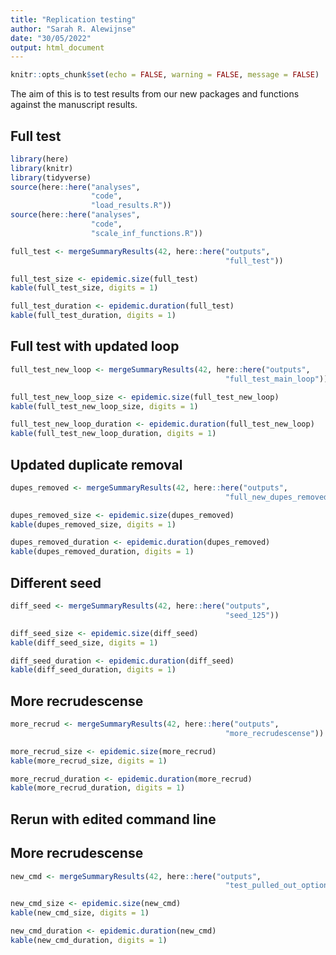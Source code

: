 ```yaml
---
title: "Replication testing"
author: "Sarah R. Alewijnse"
date: "30/05/2022"
output: html_document
---
```


```r
knitr::opts_chunk$set(echo = FALSE, warning = FALSE, message = FALSE)
```

The aim of this is to test results from our new packages and functions against the manuscript results.

## Full test

```r
library(here)
library(knitr)
library(tidyverse)
source(here::here("analyses",
                  "code",
                  "load_results.R"))
source(here::here("analyses",
                  "code",
                  "scale_inf_functions.R"))
```

```r
full_test <- mergeSummaryResults(42, here::here("outputs",
                                                "full_test"))
```

```r
full_test_size <- epidemic.size(full_test)
kable(full_test_size, digits = 1)
```

```r
full_test_duration <- epidemic.duration(full_test)
kable(full_test_duration, digits = 1)
```

## Full test with updated loop

```r
full_test_new_loop <- mergeSummaryResults(42, here::here("outputs",
                                                "full_test_main_loop"))
```

```r
full_test_new_loop_size <- epidemic.size(full_test_new_loop)
kable(full_test_new_loop_size, digits = 1)
```

```r
full_test_new_loop_duration <- epidemic.duration(full_test_new_loop)
kable(full_test_new_loop_duration, digits = 1)
```

## Updated duplicate removal

```r
dupes_removed <- mergeSummaryResults(42, here::here("outputs",
                                                "full_new_dupes_removed"))
```

```r
dupes_removed_size <- epidemic.size(dupes_removed)
kable(dupes_removed_size, digits = 1)
```

```r
dupes_removed_duration <- epidemic.duration(dupes_removed)
kable(dupes_removed_duration, digits = 1)
```

## Different seed

```r
diff_seed <- mergeSummaryResults(42, here::here("outputs",
                                                "seed_125"))
```

```r
diff_seed_size <- epidemic.size(diff_seed)
kable(diff_seed_size, digits = 1)
```

```r
diff_seed_duration <- epidemic.duration(diff_seed)
kable(diff_seed_duration, digits = 1)
```

## More recrudescense

```r
more_recrud <- mergeSummaryResults(42, here::here("outputs",
                                                "more_recrudescense"))
```

```r
more_recrud_size <- epidemic.size(more_recrud)
kable(more_recrud_size, digits = 1)
```

```r
more_recrud_duration <- epidemic.duration(more_recrud)
kable(more_recrud_duration, digits = 1)
```

## Rerun with edited command line

## More recrudescense

```r
new_cmd <- mergeSummaryResults(42, here::here("outputs",
                                                "test_pulled_out_options"))
```

```r
new_cmd_size <- epidemic.size(new_cmd)
kable(new_cmd_size, digits = 1)
```

```r
new_cmd_duration <- epidemic.duration(new_cmd)
kable(new_cmd_duration, digits = 1)
```

